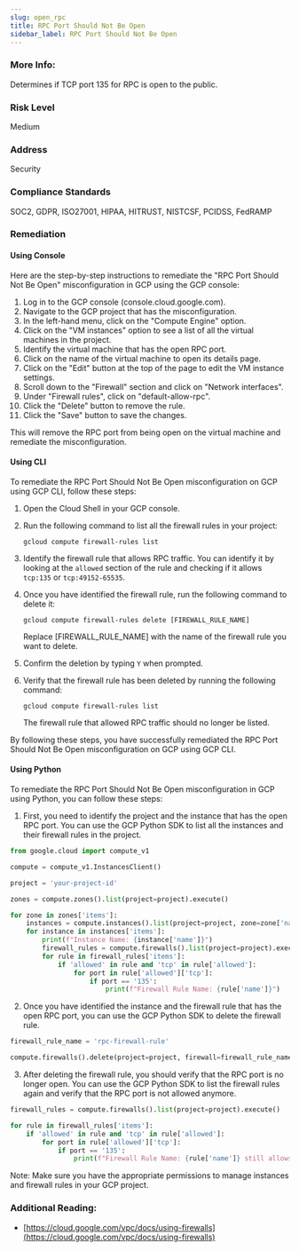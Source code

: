 ```yaml
---
slug: open_rpc
title: RPC Port Should Not Be Open
sidebar_label: RPC Port Should Not Be Open
---
```


### More Info:

Determines if TCP port 135 for RPC is open to the public.

### Risk Level

Medium

### Address

Security

### Compliance Standards

SOC2, GDPR, ISO27001, HIPAA, HITRUST, NISTCSF, PCIDSS, FedRAMP

### Remediation

#### Using Console

Here are the step-by-step instructions to remediate the "RPC Port Should Not Be Open" misconfiguration in GCP using the GCP console:

1. Log in to the GCP console (console.cloud.google.com).
2. Navigate to the GCP project that has the misconfiguration.
3. In the left-hand menu, click on the "Compute Engine" option.
4. Click on the "VM instances" option to see a list of all the virtual machines in the project.
5. Identify the virtual machine that has the open RPC port.
6. Click on the name of the virtual machine to open its details page.
7. Click on the "Edit" button at the top of the page to edit the VM instance settings.
8. Scroll down to the "Firewall" section and click on "Network interfaces".
9. Under "Firewall rules", click on "default-allow-rpc".
10. Click the "Delete" button to remove the rule.
11. Click the "Save" button to save the changes.

This will remove the RPC port from being open on the virtual machine and remediate the misconfiguration.

#### Using CLI

To remediate the RPC Port Should Not Be Open misconfiguration on GCP using GCP CLI, follow these steps:

1. Open the Cloud Shell in your GCP console.
2. Run the following command to list all the firewall rules in your project:
   
   `gcloud compute firewall-rules list`

3. Identify the firewall rule that allows RPC traffic. You can identify it by looking at the `allowed` section of the rule and checking if it allows `tcp:135` or `tcp:49152-65535`.
4. Once you have identified the firewall rule, run the following command to delete it:
   
   `gcloud compute firewall-rules delete [FIREWALL_RULE_NAME]`

   Replace [FIREWALL_RULE_NAME] with the name of the firewall rule you want to delete.

5. Confirm the deletion by typing `Y` when prompted.

6. Verify that the firewall rule has been deleted by running the following command:

   `gcloud compute firewall-rules list`

   The firewall rule that allowed RPC traffic should no longer be listed.

By following these steps, you have successfully remediated the RPC Port Should Not Be Open misconfiguration on GCP using GCP CLI.

#### Using Python

To remediate the RPC Port Should Not Be Open misconfiguration in GCP using Python, you can follow these steps:

1. First, you need to identify the project and the instance that has the open RPC port. You can use the GCP Python SDK to list all the instances and their firewall rules in the project.

```python
from google.cloud import compute_v1

compute = compute_v1.InstancesClient()

project = 'your-project-id'

zones = compute.zones().list(project=project).execute()

for zone in zones['items']:
    instances = compute.instances().list(project=project, zone=zone['name']).execute()
    for instance in instances['items']:
        print(f"Instance Name: {instance['name']}")
        firewall_rules = compute.firewalls().list(project=project).execute()
        for rule in firewall_rules['items']:
            if 'allowed' in rule and 'tcp' in rule['allowed']:
                for port in rule['allowed']['tcp']:
                    if port == '135':
                        print(f"Firewall Rule Name: {rule['name']}")
```

2. Once you have identified the instance and the firewall rule that has the open RPC port, you can use the GCP Python SDK to delete the firewall rule.

```python
firewall_rule_name = 'rpc-firewall-rule'

compute.firewalls().delete(project=project, firewall=firewall_rule_name).execute()
```

3. After deleting the firewall rule, you should verify that the RPC port is no longer open. You can use the GCP Python SDK to list the firewall rules again and verify that the RPC port is not allowed anymore.

```python
firewall_rules = compute.firewalls().list(project=project).execute()

for rule in firewall_rules['items']:
    if 'allowed' in rule and 'tcp' in rule['allowed']:
        for port in rule['allowed']['tcp']:
            if port == '135':
                print(f"Firewall Rule Name: {rule['name']} still allows RPC port")
``` 

Note: Make sure you have the appropriate permissions to manage instances and firewall rules in your GCP project.


### Additional Reading:

- [https://cloud.google.com/vpc/docs/using-firewalls](https://cloud.google.com/vpc/docs/using-firewalls) 

